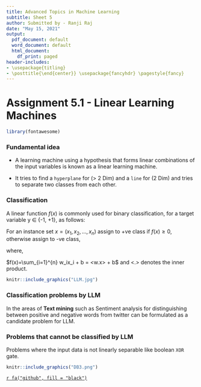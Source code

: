---
title: Advanced Topics in Machine Learning
subtitle: Sheet 5
author: Submitted by - Ranji Raj
date: "May 15, 2021"
output:
  pdf_document: default
  word_document: default
  html_document:
    df_print: paged
header-includes:
- \usepackage{titling}
- \posttitle{\end{center}} \usepackage{fancyhdr} \pagestyle{fancy} 
---
# **Assignment 5.1 - Linear Learning Machines**

```{r echo=FALSE, message=FALSE, warning=FALSE, out.width = '70%', fig.align="center", results='hide'}
library(fontawesome)
```

### Fundamental idea

- A learning machine using a hypothesis that forms linear combinations of the input variables is known as a linear learning machine.

- It tries to find a `hyperplane` for (> 2 Dim) and a `line` for (2 Dim) and tries to separate two classes from each other.

### Classification

A linear function $f(x)$ is commonly used for binary classification, for a target variable y $\in$ {-1, +1}, as follows:

For an instance set $x=(x_1, x_2,...,x_n)$ assign to +ve class if $f(x) \ge 0$, otherwise assign to -ve class,

where,

$f(x)=\sum_{i=1}^{n} w_ix_i + b = <w.x> + b$ and <.> denotes the inner product.

```{r pressure, echo=FALSE, fig.cap="A separating line for a 2D training set", out.width = '40%', fig.align="center"}
knitr::include_graphics("LLM.jpg")
```

### Classification problems by LLM

In the areas of __Text mining__ such as Sentiment analysis for distinguishing between positive and negative words from twitter can be formulated as a candidate problem for LLM.

### Problems that cannot be classified by LLM

Problems where the input data is not linearly separable like boolean `XOR` gate.

```{r xor, echo=FALSE, fig.cap="Geometric representation - XOR", out.width = '40%', fig.align="center"}
knitr::include_graphics("DB3.png")
```

[`r fa("github", fill = "black")`](https://github.com/ranjiGT/ATiML-amendments)
